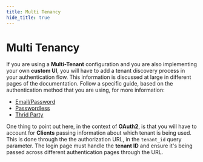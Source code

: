 ```yaml
---
title: Multi Tenancy
hide_title: true
---
```



<MFAPaidBanner />

# Multi Tenancy

If you are using a **Multi-Tenant** configuration and you are also implementing your own **custom UI**, you will have to add a tenant discovery process in your authentication flow.
This information is discussed at large in different pages of the documentation. Follow a specific guide, based on the authentication method that you are using, for more information:

- [Email/Password](/docs/emailpassword/introduction)
- [Passwordless](/docs/passwordless/introduction)
- [Thrid Party](/docs/thirdparty/introduction)

One thing to point out here, in the context of **OAuth2**, is that you will have to account for **Clients** passing information about which tenant is being used.
This is done through the the authorization URL, in the `tenant_id` query parameter.
The login page must handle the **tenant ID** and ensure it's being passed across different authentication pages through the URL.

